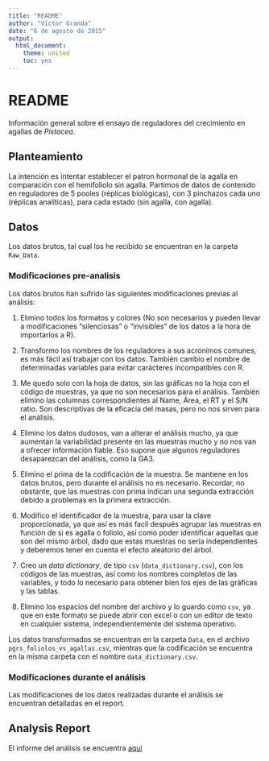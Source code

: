 ```yaml
---
title: "README"
author: "Víctor Granda"
date: "6 de agosto de 2015"
output: 
  html_document: 
    theme: united
    toc: yes
---
```


# README

Información general sobre el ensayo de reguladores del crecimiento en agallas
de *Pistacea*.

## Planteamiento

La intención es intentar establecer el patron hormonal de la agalla en
comparación con el hemifoliolo sin agalla. Partimos de datos de contenido en
reguladores de 5 pooles (réplicas biológicas), con 3 pinchazos cada uno
(réplicas analíticas), para cada estado (sin agalla, con agalla).

## Datos

Los datos brutos, tal cual los he recibido se encuentran en la carpeta
`Raw_Data`.

### Modificaciones pre-analisis

Los datos brutos han sufrido las siguientes modificaciones previas al análisis:

  1. Elimino todos los formatos y colores (No son necesarios y pueden llevar
     a modificaciones "silenciosas" o "invisibles" de los datos a la hora
     de importarlos a R).
  
  2. Transformo los nombres de los reguladores a sus acrónimos comunes, es más
     fácil así trabajar con los datos. También cambio el nombre de determinadas
     variables para evitar carácteres incompatibles con R.
  
  3. Me quedo solo con la hoja de datos, sin las gráficas no la hoja con el
     código de muestras, ya que no son necesarios para el análisis. También
     elimino las columnas correspondientes al Name, Área, el RT y el S/N ratio.
     Son descriptivas de la eficacia del masas, pero no nos sirven para el
     análisis.
  
  4. Elimino los datos dudosos, van a alterar el análisis mucho, ya que
     aumentan la variabilidad presente en las muestras mucho y no nos van a
     ofrecer información fiable. Eso supone que algunos reguladores
     desaparezcan del análisis, como la GA3.
  
  5. Elimino el prima de la codificación de la muestra. Se mantiene en los
     datos brutos, pero durante el análisis no es necesario. Recordar, no
     obstante, que las muestras con prima indican una segunda extracción debido
     a problemas en la primera extracción.
  
  6. Modifico el identificador de la muestra, para usar la clave proporcionada,
     ya que así es más facil después agrupar las muestras en función de si
     es agalla o foliolo, así como poder identificar aquellas que son del
     mismo árbol, dado que estas muestras no sería independientes y deberemos
     tener en cuenta el efecto aleatorio del árbol.
  
  7. Creo un *data dictionary*, de tipo `csv` (`data_dictionary.csv`), con
     los códigos de las muestras, así como los nombres completos de las
     variables, y todo lo necesario para obtener bien los ejes de las gráficas
     y las tablas.
  
  8. Elimino los espacios del nombre del archivo y lo guardo como `csv`, ya que
     en este formato se puede abrir con excel o con un editor de texto en
     cualquier sistema, independientemente del sistema operativo.

Los datos transformados se encuentran en la carpeta `Data`, en el archivo
`pgrs_foliolos_vs_agallas.csv`, mientras que la codificación se encuentra en
la misma carpeta con el nombre `data_dictionary.csv`.

### Modificaciones durante el análisis

Las modificaciones de los datos realizadas durante el análisis se encuentran
detalladas en el report.

## Analysis Report

El informe del análisis se encuentra [aquí](20150805_galls_pgrs_Antonio_Report.Rmd)
